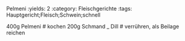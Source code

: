 Pelmeni
:yields: 2
:category: Fleischgerichte
:tags: Hauptgericht;Fleisch;Schwein;schnell

400g Pelmeni
# kochen
200g Schmand
_ Dill
# verrühren, als Beilage reichen
